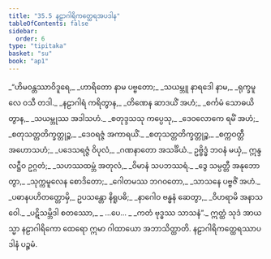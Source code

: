 ```yaml
---
title: "35.5 နဠာဂါရိကတ္ထေရအပဒါန"
tableOfContents: false
sidebar:
  order: 6
type: "tipitaka"
basket: "su"
book: "ap1"
---
```



<DynamicBreadcrumb />

<Division number="31" book="ap1">

<Paragraph number="3919" type="verses" book="ap1">
_“ဟိမဝန္တဿာဝိဒူရေ,_  
_ဟာရိတော နာမ ပဗ္ဗတော;_  
_သယမ္ဘူ နာရဒေါ နာမ,_  
_ရုက္ခမူလေ ဝသီ တဒါ._  

</Paragraph>

</Division>
<Division number="32" book="ap1">

<Paragraph number="3920" type="verses" book="ap1">
_နဠာဂါရံ ကရိတွာန,_  
_တိဏေန ဆာဒယိံ အဟံ;_  
_စင်္ကမံ သောဓယိတွာန,_  
_သယမ္ဘုဿ အဒါသဟံ._  

</Paragraph>

</Division>
<Division number="33" book="ap1">

<Paragraph number="3921" type="verses" book="ap1">
_စတုဒ္ဒသသု ကပ္ပေသု,_  
_ဒေဝလောကေ ရမိံ အဟံ;_  
_စတုသတ္တတိက္ခတ္တုဉ္စ,_  
_ဒေဝရဇ္ဇံ အကာရယိံ._  

</Paragraph>

</Division>
<Division number="34" book="ap1">

<Paragraph number="3922" type="verses" book="ap1">
_စတုသတ္တတိက္ခတ္တုဉ္စ,_  
_စက္ကဝတ္တီ အဟောသဟံ;_  
_ပဒေသရဇ္ဇံ ဝိပုလံ,_  
_ဂဏနာတော အသင်္ခိယံ._  

</Paragraph>

</Division>
<Division number="35" book="ap1">

<Paragraph number="3923" book="ap1">
ဥဗ္ဗိဒ္ဓံ ဘဝနံ မယှံ,_  
ဣန္ဒလဋ္ဌီဝ ဥဂ္ဂတံ;_  
_သဟဿထမ္ဘံ အတုလံ,_  
_ဝိမာနံ သပဘဿရံ._  

</Paragraph>

</Division>
<Division number="36" book="ap1">

<Paragraph number="3924" type="verses" book="ap1">
_ဒွေ သမ္ပတ္တီ အနုဘောတွာ,_  
_သုက္ကမူလေန စောဒိတော;_  
_ဂေါတမဿ ဘဂဝတော,_  
_သာသနေ ပဗ္ဗဇိံ အဟံ._  

</Paragraph>

</Division>
<Division number="37" book="ap1">

<Paragraph number="3925" type="verses" book="ap1">
_ပဓာနပဟိတတ္တောမှိ,_  
ဥပသန္တော နိရူပဓိ;_  
_နာဂေါဝ ဗန္ဓနံ ဆေတွာ,_  
_ဝိဟရာမိ အနာသဝေါ._  

</Paragraph>

</Division>
<Division number="38" book="ap1">

<Paragraph number="3926" type="verses" book="ap1">
_ပဋိသမ္ဘိဒါ စတဿော,_  
_ …ပေ… _  
_ကတံ ဗုဒ္ဓဿ သာသနံ”._  

</Paragraph>

<Paragraph number="3927" book="ap1">
ဣတ္ထံ သုဒံ အာယသ္မာ နဠာဂါရိကော ထေရော ဣမာ ဂါထာယော အဘာသိတ္ထာတိ.

</Paragraph>
</Division>

<Paragraph number="3928" type="center" book="ap1">
နဠာဂါရိကတ္ထေရဿာပဒါနံ ပဉ္စမံ.
</Paragraph>